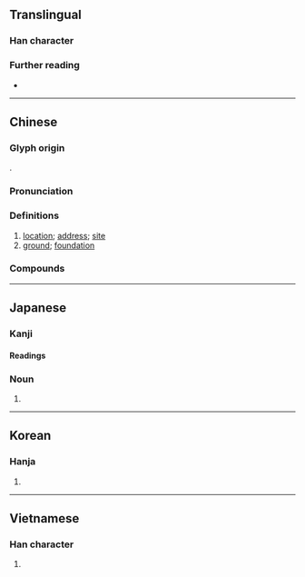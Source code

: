 {{also|脱}}
{{character info}}

==Translingual==

===Han character===
{{Han char|rn=32|rad=土|as=04|sn=7|four=41110|canj=GYLM|ids=⿰土止}}

===Further reading===
* {{Han ref|kx=0224.240|dkj=04908|dj=0459.120|hdz=10422.130|uh=5740|ud=22336|bh=A77D|bd=42877}}

----

==Chinese==
{{zh-forms}}

===Glyph origin===
{{Han etyl}}
{{Han compound|土|止|c1=s|c2=p|ls=psc|t1=earth}}.

===Pronunciation===
{{zh-pron
|m=zhǐ
|c=zi2
|h=pfs=
|md=cī
|mn=qz,tw,xm,zz:chí
|mn-t=zi2
|w=
|mc=y
|oc=y
|cat=n
}}

===Definitions===
{{head|zh|Han character}}

# [[location]]; [[address]]; [[site]]
# [[ground]]; [[foundation]]

===Compounds===
{{zh-der|基址|位址|住址|居址|廠址|地址|壩址|現址|校址|故址|界址|會址|遺址|館址|舊址|網址|站址}}

----

==Japanese==

===Kanji===
{{ja-kanji|grade=|rs=土04}}

====Readings====
{{ja-readings
|goon=し
|kanon=し
|kun=あと-
}}

===Noun===
{{ja-noun|あと}}

# {{alternative form of|ja|跡}}

----

==Korean==

===Hanja===
{{ko-hanja|지}}

# {{rfdef|ko|sort=土04}}

----

==Vietnamese==

===Han character===
{{vi-readings|hanviet=chỉ|nom=chỉ,xởi|rs=土04}}

# {{rfdef|vi|sort=土04}}